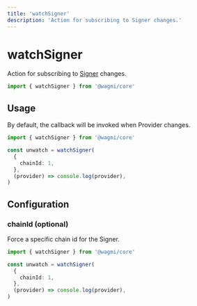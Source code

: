 ```yaml
---
title: 'watchSigner'
description: 'Action for subscribing to Signer changes.'
---
```



# watchSigner

Action for subscribing to [Signer](/core/actions/fetchSigner) changes.

```ts
import { watchSigner } from '@wagmi/core'
```

## Usage

By default, the callback will be invoked when Provider changes.

```ts
import { watchSigner } from '@wagmi/core'

const unwatch = watchSigner(
  {
    chainId: 1,
  },
  (provider) => console.log(provider),
)
```

## Configuration

### chainId (optional)

Force a specific chain id for the Signer.

```ts {5}
import { watchSigner } from '@wagmi/core'

const unwatch = watchSigner(
  {
    chainId: 1,
  },
  (provider) => console.log(provider),
)
```
